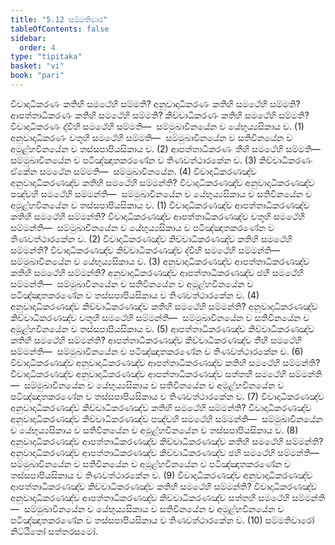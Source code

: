 ```yaml
---
title: "5.12 සම්මතිවාර"
tableOfContents: false
sidebar:
  order: 4
type: "tipitaka"
basket: "vi"
book: "pari"
---
```



<DynamicBreadcrumb />

<Division number="307" book="pari">

<Paragraph number="1331" book="pari">
විවාදාධිකරණං කතිහි සමථේහි සම්මති? අනුවාදාධිකරණං කතිහි සමථේහි සම්මති? ආපත්තාධිකරණං කතිහි සමථේහි සම්මති? කිච්චාධිකරණං කතිහි සමථේහි සම්මති?
</Paragraph>

<Paragraph number="1332" book="pari">
විවාදාධිකරණං ද්වීහි සමථේහි සම්මති—  සම්මුඛාවිනයේන ච යේභුය්‍යසිකාය ච. (1)
</Paragraph>

<Paragraph number="1333" book="pari">
අනුවාදාධිකරණං චතූහි සමථේහි සම්මති—  සම්මුඛාවිනයේන ච සතිවිනයේන ච අමූළ්හවිනයේන ච තස්සපාපියසිකාය ච. (2)
</Paragraph>

<Paragraph number="1334" book="pari">
ආපත්තාධිකරණං තීහි සමථේහි සම්මති—  සම්මුඛාවිනයේන ච පටිඤ්ඤාතකරණේන ච තිණවත්ථාරකේන ච. (3)
</Paragraph>

<Paragraph number="1335" book="pari">
කිච්චාධිකරණං ඒකේන සමථේන සම්මති—  සම්මුඛාවිනයේන. (4)
</Paragraph>

<Paragraph number="1336" book="pari">
විවාදාධිකරණඤ්ච අනුවාදාධිකරණඤ්ච කතිහි සමථේහි සම්මන්ති? විවාදාධිකරණඤ්ච අනුවාදාධිකරණඤ්ච පඤ්චහි සමථේහි සම්මන්ති—  සම්මුඛාවිනයේන ච යේභුය්‍යසිකාය ච සතිවිනයේන ච අමූළ්හවිනයේන ච තස්සපාපියසිකාය ච. (1)
</Paragraph>

<Paragraph number="1337" book="pari">
විවාදාධිකරණඤ්ච ආපත්තාධිකරණඤ්ච කතිහි සමථේහි සම්මන්ති? විවාදාධිකරණඤ්ච ආපත්තාධිකරණඤ්ච චතූහි සමථේහි සම්මන්ති—  සම්මුඛාවිනයේන ච යේභුය්‍යසිකාය ච පටිඤ්ඤාතකරණේන ච තිණවත්ථාරකේන ච. (2)
</Paragraph>

<Paragraph number="1338" book="pari">
විවාදාධිකරණඤ්ච කිච්චාධිකරණඤ්ච කතිහි සමථේහි සම්මන්ති? විවාදාධිකරණඤ්ච කිච්චාධිකරණඤ්ච ද්වීහි සමථේහි සම්මන්ති—  සම්මුඛාවිනයේන ච යේභුය්‍යසිකාය ච. (3)
</Paragraph>

<Paragraph number="1339" book="pari">
අනුවාදාධිකරණඤ්ච ආපත්තාධිකරණඤ්ච කතිහි සමථේහි සම්මන්ති? අනුවාදාධිකරණඤ්ච ආපත්තාධිකරණඤ්ච ඡහි සමථේහි සම්මන්ති—  සම්මුඛාවිනයේන ච සතිවිනයේන ච අමූළ්හවිනයේන ච පටිඤ්ඤාතකරණේන ච තස්සපාපියසිකාය ච තිණවත්ථාරකේන ච. (4)
</Paragraph>

<Paragraph number="1340" book="pari">
අනුවාදාධිකරණඤ්ච කිච්චාධිකරණඤ්ච කතිහි සමථේහි සම්මන්ති? අනුවාදාධිකරණඤ්ච කිච්චාධිකරණඤ්ච චතූහි සමථේහි සම්මන්ති—  සම්මුඛාවිනයේන ච සතිවිනයේන ච අමූළ්හවිනයේන ච තස්සපාපියසිකාය ච. (5)
</Paragraph>

<Paragraph number="1341" book="pari">
ආපත්තාධිකරණඤ්ච කිච්චාධිකරණඤ්ච කතිහි සමථේහි සම්මන්ති? ආපත්තාධිකරණඤ්ච කිච්චාධිකරණඤ්ච තීහි සමථේහි සම්මන්ති—  සම්මුඛාවිනයේන ච පටිඤ්ඤාතකරණේන ච තිණවත්ථාරකේන ච. (6)
</Paragraph>

<Paragraph number="1342" book="pari">
විවාදාධිකරණඤ්ච අනුවාදාධිකරණඤ්ච ආපත්තාධිකරණඤ්ච කතිහි සමථේහි සම්මන්ති? විවාදාධිකරණඤ්ච අනුවාදාධිකරණඤ්ච ආපත්තාධිකරණඤ්ච සත්තහි සමථේහි සම්මන්ති—  සම්මුඛාවිනයේන ච යේභුය්‍යසිකාය ච සතිවිනයේන ච අමූළ්හවිනයේන ච පටිඤ්ඤාතකරණේන ච තස්සපාපියසිකාය ච තිණවත්ථාරකේන ච. (7)
</Paragraph>

<Paragraph number="1343" book="pari">
විවාදාධිකරණඤ්ච අනුවාදාධිකරණඤ්ච කිච්චාධිකරණඤ්ච කතිහි සමථේහි සම්මන්ති? විවාදාධිකරණඤ්ච අනුවාදාධිකරණඤ්ච කිච්චාධිකරණඤ්ච පඤ්චහි සමථේහි සම්මන්ති—  සම්මුඛාවිනයේන ච යේභුය්‍යසිකාය ච සතිවිනයේන ච අමූළ්හවිනයේන ච තස්සපාපියසිකාය ච. (8)
</Paragraph>

<Paragraph number="1344" book="pari">
අනුවාදාධිකරණඤ්ච ආපත්තාධිකරණඤ්ච කිච්චාධිකරණඤ්ච කතිහි සමථේහි සම්මන්ති? අනුවාදාධිකරණඤ්ච ආපත්තාධිකරණඤ්ච කිච්චාධිකරණඤ්ච ඡහි සමථේහි සම්මන්ති—  සම්මුඛාවිනයේන ච සතිවිනයේන ච අමූළ්හවිනයේන ච පටිඤ්ඤාතකරණේන ච තස්සපාපියසිකාය ච තිණවත්ථාරකේන ච. (9)
</Paragraph>

<Paragraph number="1345" book="pari">
විවාදාධිකරණඤ්ච අනුවාදාධිකරණඤ්ච ආපත්තාධිකරණඤ්ච කිච්චාධිකරණඤ්ච කතිහි සමථේහි සම්මන්ති? විවාදාධිකරණඤ්ච අනුවාදාධිකරණඤ්ච ආපත්තාධිකරණඤ්ච කිච්චාධිකරණඤ්ච සත්තහි සමථේහි සම්මන්ති—  සම්මුඛාවිනයේන ච යේභුය්‍යසිකාය ච සතිවිනයේන ච අමූළ්හවිනයේන ච පටිඤ්ඤාතකරණේන ච තස්සපාපියසිකාය ච තිණවත්ථාරකේන ච. (10)

</Paragraph>
</Division>

<Paragraph number="1346" type="center" book="pari">
සම්මතිවාරෝ නිට්ඨිතෝ සත්තරසමෝ.
</Paragraph>